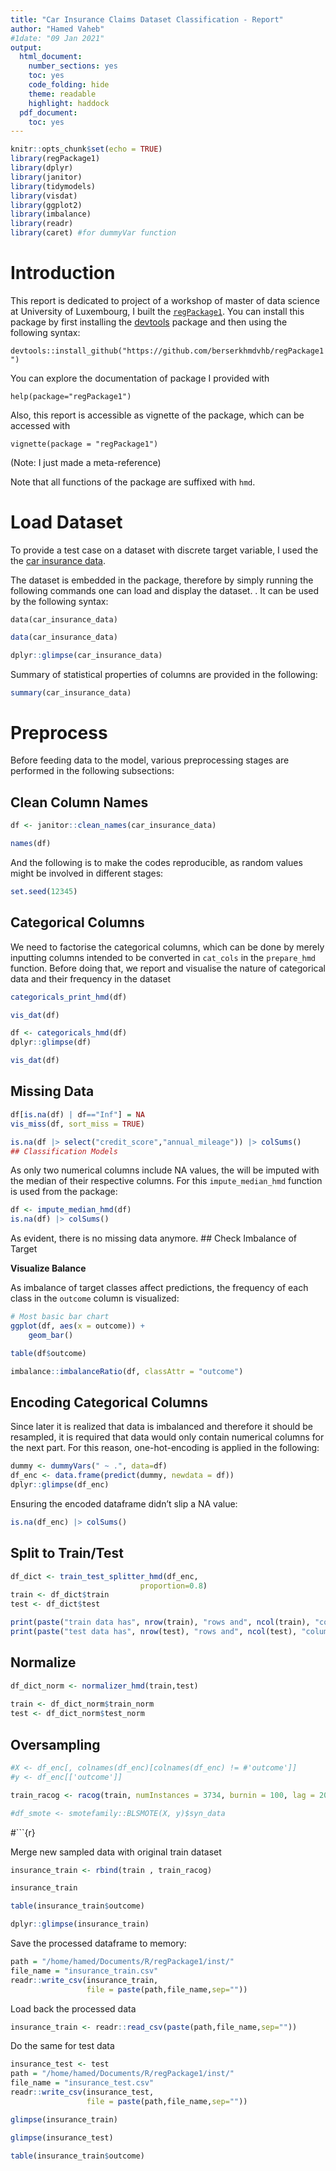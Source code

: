 ```yaml
---
title: "Car Insurance Claims Dataset Classification - Report"
author: "Hamed Vaheb"
#1date: "09 Jan 2021"
output:
  html_document:
    number_sections: yes
    toc: yes
    code_folding: hide
    theme: readable
    highlight: haddock
  pdf_document:
    toc: yes
---
```




```r
knitr::opts_chunk$set(echo = TRUE)
library(regPackage1)
library(dplyr)
library(janitor)
library(tidymodels)
library(visdat)
library(ggplot2)
library(imbalance)
library(readr)
library(caret) #for dummyVar function
```
# Introduction
This report is dedicated to project of a workshop of master of data science at University of Luxembourg, I built the [`regPackage1`](https://github.com/berserkhmdvhb/regPackage1). 
You can install this package by first installing the [devtools](https://www.r-project.org/nosvn/pandoc/devtools.html) package and then using the following syntax:

`devtools::install_github("https://github.com/berserkhmdvhb/regPackage1")`

You can explore the documentation of package I provided with 

`help(package="regPackage1")`

Also, this report is accessible as vignette of the package, which can be accessed with

`vignette(package = "regPackage1")`

(Note: I just made a meta-reference)


Note that all functions of the package are suffixed with `hmd`.


 
# Load Dataset
To provide a test case on a dataset with discrete target variable, I used the the [car insurance data](https://www.kaggle.com/datasets/sagnik1511/car-insurance-data).

The dataset is embedded in the package, therefore by simply running the following commands one can load and display the dataset.
. It can be used by the following syntax:

`data(car_insurance_data)`




```r
data(car_insurance_data)

dplyr::glimpse(car_insurance_data)
```


Summary of statistical properties of columns are provided in the following:

```r
summary(car_insurance_data)
```




# Preprocess
Before feeding data to the model, various preprocessing stages are performed in the following subsections:

## Clean Column Names

```r
df <- janitor::clean_names(car_insurance_data)

names(df)
```

And the following is to make the codes reproducible, as random values might be involved in different stages:
```r
set.seed(12345)
```

## Categorical Columns
We need to factorise the categorical columns, which can be done by merely inputting columns intended to be converted in `cat_cols` in the `prepare_hmd` function. Before doing that, we report and visualise the nature of categorical data and their frequency in the dataset

```r
categoricals_print_hmd(df)
```

```r
vis_dat(df)
```

```r
df <- categoricals_hmd(df) 
dplyr::glimpse(df)
```


```r
vis_dat(df)
```


## Missing Data



```r
df[is.na(df) | df=="Inf"] = NA
vis_miss(df, sort_miss = TRUE)
```


```r
is.na(df |> select("credit_score","annual_mileage")) |> colSums()
## Classification Models
```

As only two numerical columns include NA values, the will be imputed with the median of their respective columns.
For this `impute_median_hmd` function is used from the package:

```r
df <- impute_median_hmd(df)
is.na(df) |> colSums()
```
As evident, there is no missing data anymore.
## Check Imbalance of Target

**Visualize Balance**

As imbalance of target classes affect predictions, the frequency of each class in the `outcome` column is visualized:


```r
# Most basic bar chart
ggplot(df, aes(x = outcome)) +
    geom_bar()
```

```r
table(df$outcome)
```

```r
imbalance::imbalanceRatio(df, classAttr = "outcome")
```
## Encoding Categorical Columns

Since later it is realized that data is imbalanced and therefore it should be resampled, it is required that data would only contain numerical columns for the next part. For this reason, one-hot-encoding is applied in the following:

```r
dummy <- dummyVars(" ~ .", data=df)
df_enc <- data.frame(predict(dummy, newdata = df)) 
dplyr::glimpse(df_enc)

```

Ensuring the encoded dataframe didn't slip a NA value:
```r
is.na(df_enc) |> colSums()
```

## Split to Train/Test



```r

df_dict <- train_test_splitter_hmd(df_enc, 
                             proportion=0.8)
train <- df_dict$train
test <- df_dict$test

print(paste("train data has", nrow(train), "rows and", ncol(train), "columns"))
print(paste("test data has", nrow(test), "rows and", ncol(test), "columns"))
```

## Normalize

```r

df_dict_norm <- normalizer_hmd(train,test)
                             
train <- df_dict_norm$train_norm
test <- df_dict_norm$test_norm


```

## Oversampling


```r
#X <- df_enc[, colnames(df_enc)[colnames(df_enc) != #'outcome']]
#y <- df_enc[['outcome']]

train_racog <- racog(train, numInstances = 3734, burnin = 100, lag = 20, classAttr = "outcome")

#df_smote <- smotefamily::BLSMOTE(X, y)$syn_data
```




#```{r}


Merge new sampled data with original train dataset

```r
insurance_train <- rbind(train , train_racog)
```
 

```r
insurance_train
```
```r
table(insurance_train$outcome)
```

```r
dplyr::glimpse(insurance_train)
```


Save the processed dataframe to memory:
  
  
  


```r
path = "/home/hamed/Documents/R/regPackage1/inst/"
file_name = "insurance_train.csv"
readr::write_csv(insurance_train, 
                 file = paste(path,file_name,sep=""))
```


Load back the processed data

```r
insurance_train <- readr::read_csv(paste(path,file_name,sep=""))
```

Do the same for test data

```r
insurance_test <- test
path = "/home/hamed/Documents/R/regPackage1/inst/"
file_name = "insurance_test.csv"
readr::write_csv(insurance_test, 
                 file = paste(path,file_name,sep=""))
```

```r
glimpse(insurance_train)
```

```r
glimpse(insurance_test)
```


```r
table(insurance_train$outcome)
```
